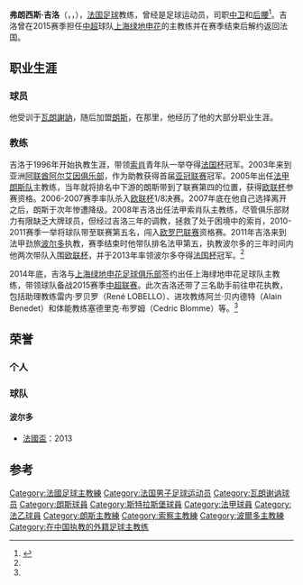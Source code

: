 {{expand|time=2014-12-04T17:07:56+00:00}}
{{noteTA
|G1=法甲
|G2=uefa
|G3=足球
|1=zh-cn:弗朗西斯·吉洛;zh-tw:法蘭西斯·吉洛;zh-hk:法蘭西斯·基洛特;
}}
{{Infobox football biography
|name           = 弗朗西斯·吉洛<br />Francis Gillot
|fullname       = Francis Gillot
|birth_date     = {{birth date and age|1960|2|9}}
|birth_place    = [[法国|法国]][[维莱锡尔尼科勒|维莱锡尔尼科勒]] 
|height         = {{height|m=1.82}}
|position       = [[后卫_(足球)|中卫]]、[[中场|后腰]]
|youthyears1    = 1970–1974
|youthclubs1    = 维莱锡尔尼科勒
|youthyears2    = 1974–1978
|youthclubs2    = [[瓦朗謝訥足球俱樂部|瓦朗謝訥]]
|years1         = 1978–1982
|clubs1         = [[瓦朗謝訥足球俱樂部|瓦朗謝訥]]
|caps1          = 103
|goals1         = 7
|years2         = 1982–1988
|clubs2         = [[朗斯足球俱乐部|朗斯]]
|caps2          = 193
|goals2         = 12
|years3         = 1988–1989
|clubs3         = [[斯特拉斯堡競賽會|斯特拉斯堡]]
|caps3          = 23
|goals3         = 2
|years4         = 1989–1993
|clubs4         = [[朗斯足球俱乐部|朗斯]]
|caps4          = 96
|goals4         = 5
|years5         = 1993
|clubs5         = {{link-en|米卢斯足球俱乐部|FC Mulhouse|米卢斯}}
|caps5          = 6
|goals5         = 0
|manageryears1  = 1996–1997
|managerclubs1  = [[索肖足球俱乐部|索肖]](U15青年队)
|manageryears2  = 1997–1998
|managerclubs2  = [[索肖足球俱乐部|索肖]](U17青年队)
|manageryears3  = 1998–2000
|managerclubs3  = [[索肖足球俱乐部|索肖]](助理教练)
|manageryears4  = 2000–2002
|managerclubs4  = [[索肖足球俱乐部|索肖]](U17青年队)
|manageryears5  = 2002–2003
|managerclubs5  = [[索肖足球俱乐部|索肖]](U18青年队)
|manageryears6  = 2003–2004
|managerclubs6  = [[阿尔艾因足球俱乐部|阿尔艾因]](助理教练)
|manageryears7  = 2005–2007
|managerclubs7  = [[朗斯足球俱乐部|朗斯]]
|manageryears8  = 2008–2011
|managerclubs8  = [[索肖足球俱乐部|索肖]]
|manageryears9  = 2011–2014
|managerclubs9  = [[波尔多足球俱乐部|波尔多]]
|manageryears10  = 2015
|managerclubs10  = [[上海绿地申花足球俱乐部|上海绿地申花]]
|manageryears11  = 2017–
|managerclubs11  = [[歐塞爾青年會|歐塞爾]]
}}
'''弗朗西斯·吉洛'''（{{lang|fr|Francis Gillot}}，{{IPA-fr|fʁɑ̃sis ʒilo}}，{{bd|1960年|2月9日}}），[[法国|法国]][[足球|足球]]教练，曾经是足球运动员，司职[[后卫_(足球)|中卫]]和[[中场|后腰]]<ref name="出任绿地申花主教练">{{cite news |title=法国人弗朗西斯·吉洛(Francis Gillot)正式出任绿地申花主教练 |url=http://www.shenhuafc.com.cn/news_detail.php?newsId=5124 |publisher=绿地申花官网 |date=2014-12-04 |accessdate=2014-12-06 |archive-date=2014-12-10 |archive-url=https://web.archive.org/web/20141210010338/http://www.shenhuafc.com.cn/news_detail.php?newsId=5124 |dead-url=no }}</ref>。吉洛曾在2015赛季担任[[中超|中超]]球队[[上海绿地申花|上海绿地申花]]的主教练并在赛季结束后解约返回法国。

== 职业生涯 ==
=== 球员 ===
他受训于[[瓦朗謝訥足球俱樂部|瓦朗謝訥]]，随后加盟[[朗斯足球俱乐部|朗斯]]，在那里，他经历了他的大部分职业生涯。

=== 教练 ===
吉洛于1996年开始执教生涯，带领[[索肖足球俱乐部|索肖]]青年队一举夺得[[法国杯|法国杯]]冠军。2003年来到亚洲[[阿联酋|阿联酋]][[艾恩足球俱樂部|阿尔艾因俱乐部]]，作为助教获得首届[[亚冠联赛|亚冠联赛]]冠军。2005年出任[[法甲|法甲]][[朗斯足球俱乐部|朗斯队]]主教练，当年就将排名中下游的朗斯带到了联赛第四的位置，获得[[欧洲联盟杯|欧联杯]]参赛资格。2006-2007赛季率队杀入[[欧联杯|欧联杯]]1/8决赛。2007年底在他自己选择离开之后，朗斯于次年惨遭降级。2008年吉洛出任法甲索肖队主教练，尽管俱乐部财力有限缺乏大牌球员，但经过吉洛三年的调教，拯救了处于困境中的索肖，2010-2011赛季一举将球队带至联赛第五名，闯入[[欧罗巴联赛|欧罗巴联赛]]资格赛。2011年吉洛来到法甲劲旅[[波尔多足球俱乐部|波尔多]]执教，赛季结束时他带队排名法甲第五，执教波尔多的三年时间内他两次带队入围[[欧联杯|欧联杯]]，并于2013年率领波尔多夺得[[法国杯|法国杯]]冠军。<ref name="出任绿地申花主教练" />

2014年底，吉洛与[[上海绿地申花足球俱乐部|上海绿地申花足球俱乐部]]签约出任上海绿地申花足球队主教练，带领球队备战2015赛季[[中超联赛|中超联赛]]。此次吉洛还带了三名助手前往申花执教，包括助理教练雷内·罗贝罗（René LOBELLO）、进攻教练阿兰·贝内德特（Alain Benedet）和体能教练塞德里克·布罗姆（Cedric Blomme）等。<ref name="出任绿地申花主教练" />

== 荣誉 ==
=== 个人 ===
=== 球队 ===
==== 波尔多 ====
* [[法國盃|法國盃]]：2013

== 参考 ==
{{reflist}}

{{上海申花主教練}}
{{2015年中超分类名单上海绿地申花}}

{{DEFAULTSORT: Gillot, Francis}}
[[Category:法國足球主教練|Category:法國足球主教練]]
[[Category:法国男子足球运动员|Category:法国男子足球运动员]]
[[Category:瓦朗谢讷球员|Category:瓦朗谢讷球员]]
[[Category:朗斯球員|Category:朗斯球員]]
[[Category:斯特拉斯堡球員|Category:斯特拉斯堡球員]]
[[Category:法甲球員|Category:法甲球員]]
[[Category:法乙球員|Category:法乙球員]]
[[Category:朗斯主教練|Category:朗斯主教練]]
[[Category:索察主教練|Category:索察主教練]]
[[Category:波爾多主教練|Category:波爾多主教練]]
[[Category:在中国执教的外籍足球主教练|Category:在中国执教的外籍足球主教练]]